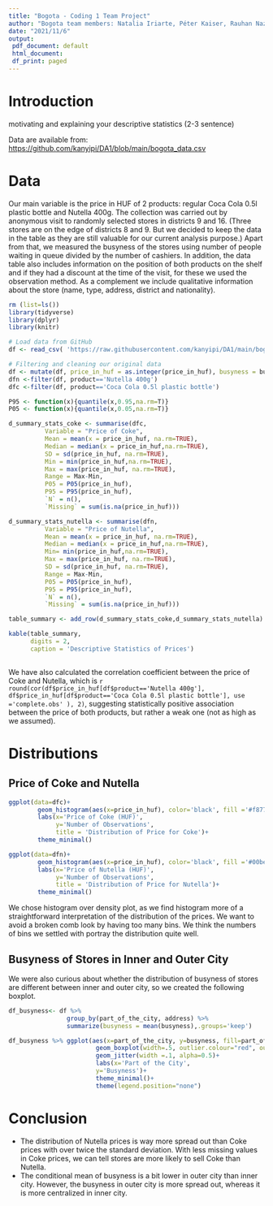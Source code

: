 ```yaml
---
title: "Bogota - Coding 1 Team Project"
author: "Bogota team members: Natalia Iriarte, Péter Kaiser, Rauhan Nazir, Sára Vargha, Xibei Chen"
date: "2021/11/6"
output: 
 pdf_document: default
 html_document:
 df_print: paged
---
```


# Introduction
motivating and explaining your descriptive statistics (2-3 sentence)

Data are available from: <https://github.com/kanyipi/DA1/blob/main/bogota_data.csv>

# Data
Our main variable is the price in HUF of 2 products: regular Coca Cola 0.5l plastic bottle and Nutella 400g. The collection was carried out by anonymous visit to randomly selected stores in districts 9 and 16. (Three stores are on the edge of districts 8 and 9. But we decided to keep the data in the table as they are still valuable for our current analysis purpose.) Apart from that, we measured the busyness of the stores using number of people waiting in queue divided by the number of cashiers. In addition, the data table also includes information on the position of both products on the shelf and if they had a discount at the time of the visit, for these we used the observation method. As a complement we include qualitative information about the store (name, type, address, district and nationality).
```r
rm (list=ls())
library(tidyverse)
library(dplyr)
library(knitr)

# Load data from GitHub
df <- read_csv( 'https://raw.githubusercontent.com/kanyipi/DA1/main/bogota_data.csv' )

# Filtering and cleaning our original data
df <- mutate(df, price_in_huf = as.integer(price_in_huf), busyness = business_queue/num_of_cashiers)
dfn <-filter(df, product=='Nutella 400g')
dfc <-filter(df, product=='Coca Cola 0.5l plastic bottle')
```

```r

P95 <- function(x){quantile(x,0.95,na.rm=T)}
P05 <- function(x){quantile(x,0.05,na.rm=T)}

d_summary_stats_coke <- summarise(dfc,
          Variable = "Price of Coke",
          Mean = mean(x = price_in_huf, na.rm=TRUE),
          Median = median(x = price_in_huf,na.rm=TRUE),
          SD = sd(price_in_huf, na.rm=TRUE),
          Min = min(price_in_huf,na.rm=TRUE),
          Max = max(price_in_huf, na.rm=TRUE),
          Range = Max-Min,
          P05 = P05(price_in_huf),
          P95 = P95(price_in_huf),
          `N` = n(),
          `Missing` = sum(is.na(price_in_huf)))

d_summary_stats_nutella <- summarise(dfn,
          Variable = "Price of Nutella",
          Mean = mean(x = price_in_huf, na.rm=TRUE),
          Median = median(x = price_in_huf,na.rm=TRUE),
          Min= min(price_in_huf,na.rm=TRUE),
          Max = max(price_in_huf, na.rm=TRUE),
          SD = sd(price_in_huf, na.rm=TRUE),
          Range = Max-Min,
          P05 = P05(price_in_huf),
          P95 = P95(price_in_huf),
          `N` = n(),
          `Missing` = sum(is.na(price_in_huf)))

table_summary <- add_row(d_summary_stats_coke,d_summary_stats_nutella)

kable(table_summary,
      digits = 2,
      caption = 'Descriptive Statistics of Prices')
        
```
We have also calculated the correlation coefficient between the price of Coke and Nutella, which is `r round(cor(df$price_in_huf[df$product=='Nutella 400g'], df$price_in_huf[df$product=='Coca Cola 0.5l plastic bottle'], use ='complete.obs' ), 2)`, suggesting statistically positive association between the price of both products, but rather a weak one (not as high as we assumed).


# Distributions
## Price of Coke and Nutella
```r

ggplot(data=dfc)+
        geom_histogram(aes(x=price_in_huf), color='black', fill ='#f8776c', bins = 6)+
        labs(x='Price of Coke (HUF)',
             y='Number of Observations',
             title = 'Distribution of Price for Coke')+
        theme_minimal()

ggplot(data=dfn)+
        geom_histogram(aes(x=price_in_huf), color='black', fill ='#00bec4', bins = 4)+
        labs(x='Price of Nutella (HUF)',
             y='Number of Observations',
             title = 'Distribution of Price for Nutella')+
        theme_minimal()
```

We chose histogram over density plot, as we find histogram more of a straightforward interpretation of the distribution of the prices. We want to avoid a broken comb look by having too many bins. We think the numbers of bins we settled with portray the distribution quite well.

## Busyness of Stores in Inner and Outer City
We were also curious about whether the distribution of busyness of stores are different between inner and outer city, so we created the following boxplot.
```r
df_busyness<- df %>% 
                group_by(part_of_the_city, address) %>% 
                summarize(busyness = mean(busyness),.groups='keep')

df_busyness %>% ggplot(aes(x=part_of_the_city, y=busyness, fill=part_of_the_city)) +
                        geom_boxplot(width=.5, outlier.colour="red", outlier.shape=8, outlier.size=4)+
                        geom_jitter(width =.1, alpha=0.5)+
                        labs(x='Part of the City',
                        y='Busyness')+
                        theme_minimal()+
                        theme(legend.position="none")

```
\vspace{-5truemm}
# Conclusion
* The distribution of Nutella prices is way more spread out than Coke prices with over twice the standard deviation. With less missing values in Coke prices, we can tell stores are more likely to sell Coke than Nutella.
* The conditional mean of busyness is a bit lower in outer city than inner city. However, the busyness in outer city is more spread out, whereas it is more centralized in inner city.